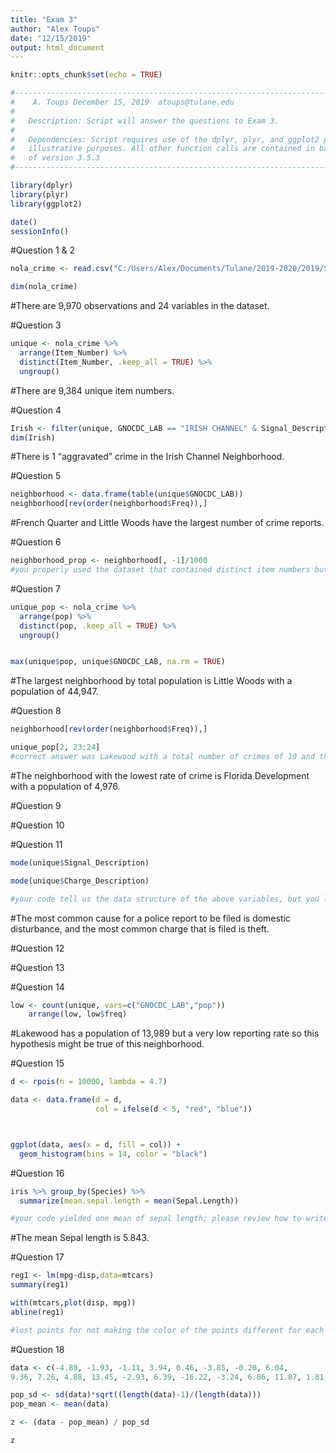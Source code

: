 ---
title: "Exam 3"
author: "Alex Toups"
date: "12/15/2019"
output: html_document
---


```{r setup, include=FALSE}
knitr::opts_chunk$set(echo = TRUE)

#---------------------------------------------------------------------------------------------------#                      Exam 3                                                                                            #
#    A. Toups December 15, 2019  atoups@tulane.edu                                                  #
#                                                                                                   #
#   Description: Script will answer the questions to Exam 3.                                        #                                                             
#                                                                                                   #
#   Dependencies: Script requires use of the dplyr, plyr, and ggplot2 packages but only for                   #
#   illustrative purposes. All other function calls are contained in base R installs as             #
#   of version 3.5.3                                                                                #
#---------------------------------------------------------------------------------------------------#

library(dplyr)
library(plyr)
library(ggplot2)

```

```{r docinfo, echo = FALSE}

date()
sessionInfo()
```

#Question 1 & 2

```{r}
nola_crime <- read.csv("C:/Users/Alex/Documents/Tulane/2019-2020/2019/Stats Packages/Exam 3/nola_crime_2018.csv")

dim(nola_crime)
```
#There are 9,970 observations and 24 variables in the dataset.

#Question 3

```{r}
unique <- nola_crime %>%
  arrange(Item_Number) %>%
  distinct(Item_Number, .keep_all = TRUE) %>%
  ungroup()
```

#There are 9,384 unique item numbers.

#Question 4

```{r}

Irish <- filter(unique, GNOCDC_LAB == "IRISH CHANNEL" & Signal_Description == "AGGRAVATED ASSAULT")
dim(Irish)
```
#There is 1 "aggravated" crime in the Irish Channel Neighborhood. 

#Question 5
```{r}

neighborhood <- data.frame(table(unique$GNOCDC_LAB))
neighborhood[rev(order(neighborhood$Freq)),]
```
#French Quarter and Little Woods have the largest number of crime reports. 

#Question 6
```{r}
neighborhood_prop <- neighborhood[, -1]/1000
#you properly used the dataset that contained distinct item numbers but please be careful to distinguish between proportion and rate you produced proportion values but we are interested in rates per 1000 persons; thus you would have set it up as total no. crimes in neighborhood*1000/mean population for each neighborhood
```
#Question 7
```{r}
unique_pop <- nola_crime %>%
  arrange(pop) %>%
  distinct(pop, .keep_all = TRUE) %>%
  ungroup()


max(unique$pop, unique$GNOCDC_LAB, na.rm = TRUE)

```

#The largest neighborhood by total population is Little Woods with a population of 44,947. 


#Question 8
```{r}
neighborhood[rev(order(neighborhood$Freq)),]

unique_pop[2, 23:24]
#correct answer was Lakewood with a total number of crimes of 10 and the population size was 13,989
```
#The neighborhood with the lowest rate of crime is Florida Development with a population of 4,976. 


#Question 9

#Question 10

#Question 11
```{r}
mode(unique$Signal_Description)

mode(unique$Charge_Description)

#your code tell us the data structure of the above variables, but you left out other steps which led you to the correct answer
```
#The most common cause for a police report to be filed is domestic disturbance, and the most common charge that is filed is theft. 

#Question 12

#Question 13

#Question 14

```{r}
low <- count(unique, vars=c("GNOCDC_LAB","pop"))
    arrange(low, low$freq)
```
#Lakewood has a population of 13,989 but a very low reporting rate so this hypothesis might be true of this neighborhood. 

#Question 15
```{r}
d <- rpois(n = 10000, lambda = 4.7)

data <- data.frame(d = d, 
                   col = ifelse(d < 5, "red", "blue"))



ggplot(data, aes(x = d, fill = col)) +
  geom_histogram(bins = 14, color = "black")

```
#Question 16
```{r}
iris %>% group_by(Species) %>%
  summarize(mean.sepal.length = mean(Sepal.Length))

#your code yielded one mean of sepal length; please review how to write a for loop

```
#The mean Sepal length is 5.843. 

#Question 17
```{r}
reg1 <- lm(mpg~disp,data=mtcars) 
summary(reg1)

with(mtcars,plot(disp, mpg))
abline(reg1)

#lost points for not making the color of the points different for each different number of cylinders in the engine

```

#Question 18
```{r}
data <- c(-4.89, -1.93, -1.11, 3.94, 0.46, -3.85, -0.20, 6.04,
9.36, 7.26, 4.88, 13.45, -2.93, 6.39, -16.22, -3.24, 6.86, 11.87, 1.81, -2.54)

pop_sd <- sd(data)*sqrt((length(data)-1)/(length(data)))
pop_mean <- mean(data)

z <- (data - pop_mean) / pop_sd

z
```
